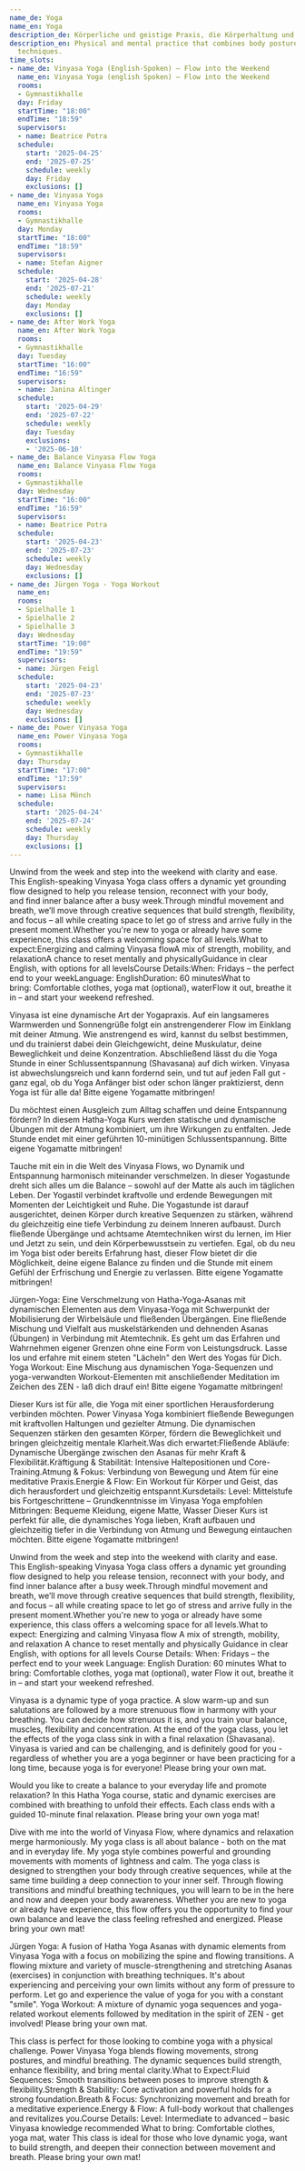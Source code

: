 ```yaml
---
name_de: Yoga
name_en: Yoga
description_de: Körperliche und geistige Praxis, die Körperhaltung und Atmung kombiniert.
description_en: Physical and mental practice that combines body postures and breathing
  techniques.
time_slots:
- name_de: Vinyasa Yoga (English-Spoken) – Flow into the Weekend
  name_en: Vinyasa Yoga (english Spoken) – Flow into the Weekend
  rooms:
  - Gymnastikhalle
  day: Friday
  startTime: "18:00"
  endTime: "18:59"
  supervisors:
  - name: Beatrice Potra
  schedule:
    start: '2025-04-25'
    end: '2025-07-25'
    schedule: weekly
    day: Friday
    exclusions: []
- name_de: Vinyasa Yoga
  name_en: Vinyasa Yoga
  rooms:
  - Gymnastikhalle
  day: Monday
  startTime: "18:00"
  endTime: "18:59"
  supervisors:
  - name: Stefan Aigner
  schedule:
    start: '2025-04-28'
    end: '2025-07-21'
    schedule: weekly
    day: Monday
    exclusions: []
- name_de: After Work Yoga
  name_en: After Work Yoga
  rooms:
  - Gymnastikhalle
  day: Tuesday
  startTime: "16:00"
  endTime: "16:59"
  supervisors:
  - name: Janina Altinger
  schedule:
    start: '2025-04-29'
    end: '2025-07-22'
    schedule: weekly
    day: Tuesday
    exclusions:
    - '2025-06-10'
- name_de: Balance Vinyasa Flow Yoga
  name_en: Balance Vinyasa Flow Yoga
  rooms:
  - Gymnastikhalle
  day: Wednesday
  startTime: "16:00"
  endTime: "16:59"
  supervisors:
  - name: Beatrice Potra
  schedule:
    start: '2025-04-23'
    end: '2025-07-23'
    schedule: weekly
    day: Wednesday
    exclusions: []
- name_de: Jürgen Yoga - Yoga Workout
  name_en:
  rooms:
  - Spielhalle 1
  - Spielhalle 2
  - Spielhalle 3
  day: Wednesday
  startTime: "19:00"
  endTime: "19:59"
  supervisors:
  - name: Jürgen Feigl
  schedule:
    start: '2025-04-23'
    end: '2025-07-23'
    schedule: weekly
    day: Wednesday
    exclusions: []
- name_de: Power Vinyasa Yoga
  name_en: Power Vinyasa Yoga
  rooms:
  - Gymnastikhalle
  day: Thursday
  startTime: "17:00"
  endTime: "17:59"
  supervisors:
  - name: Lisa Mönch
  schedule:
    start: '2025-04-24'
    end: '2025-07-24'
    schedule: weekly
    day: Thursday
    exclusions: []
---
```


<Locale value="de">
 

 Unwind from the week and step into the weekend with clarity and ease.
This&nbsp;English-speaking Vinyasa Yoga class&nbsp;offers a dynamic yet
grounding flow designed to help you&nbsp;release tension,&nbsp;reconnect with
your body, and&nbsp;find inner balance&nbsp;after a busy week.Through mindful
movement and breath, we’ll move through creative sequences that build strength,
flexibility, and focus – all while creating space to&nbsp;let go of
stress&nbsp;and arrive fully in the present moment.Whether you're new to yoga or
already have some experience, this class offers a welcoming space for all
levels.What to expect:Energizing and calming Vinyasa flowA mix of strength,
mobility, and relaxationA chance to reset mentally and physicallyGuidance in
clear English, with options for all levelsCourse Details:When:&nbsp;Fridays –
the perfect end to your weekLanguage:&nbsp;EnglishDuration:&nbsp;60 minutesWhat
to bring:&nbsp;Comfortable clothes, yoga mat (optional), waterFlow it out,
breathe it in – and start your weekend refreshed. 

 Vinyasa ist eine dynamische Art der Yogapraxis. Auf ein langsameres Warmwerden
und Sonnengrüße folgt ein anstrengenderer Flow im Einklang mit deiner Atmung.
Wie anstrengend es wird, kannst du selbst bestimmen, und du trainierst dabei
dein Gleichgewicht, deine Muskulatur, deine Beweglichkeit und deine
Konzentration. Abschließend lässt du die Yoga Stunde in einer Schlussentspannung
(Shavasana) auf dich wirken. Vinyasa ist abwechslungsreich und kann fordernd
sein, und tut auf jeden Fall gut - ganz egal, ob du Yoga Anfänger bist oder
schon länger praktizierst, denn Yoga ist für alle da!&nbsp;Bitte eigene
Yogamatte mitbringen! 

 Du möchtest einen Ausgleich zum Alltag schaffen und deine Entspannung fördern?
In diesem Hatha-Yoga Kurs werden statische und dynamische Übungen mit der Atmung
kombiniert, um ihre Wirkungen zu entfalten. Jede Stunde endet mit einer
geführten 10-minütigen Schlussentspannung. Bitte eigene Yogamatte mitbringen! 

 Tauche mit ein in die Welt des Vinyasa Flows, wo Dynamik und Entspannung
harmonisch miteinander verschmelzen. In dieser Yogastunde dreht sich alles um
die Balance – sowohl auf der Matte als auch im täglichen Leben. Der Yogastil
verbindet kraftvolle und erdende Bewegungen mit Momenten der Leichtigkeit und
Ruhe. Die Yogastunde ist darauf ausgerichtet, deinen Körper durch kreative
Sequenzen zu stärken, während du gleichzeitig eine tiefe Verbindung zu deinem
Inneren aufbaust. Durch fließende Übergänge und achtsame Atemtechniken wirst du
lernen, im Hier und Jetzt zu sein, und dein Körperbewusstsein zu vertiefen.
Egal, ob du neu im Yoga bist oder bereits Erfahrung hast, dieser Flow bietet dir
die Möglichkeit, deine eigene Balance zu finden und die Stunde mit einem Gefühl
der Erfrischung und Energie zu verlassen. Bitte eigene Yogamatte mitbringen! 

 Jürgen-Yoga: Eine Verschmelzung von Hatha-Yoga-Asanas mit dynamischen Elementen
aus dem Vinyasa-Yoga mit Schwerpunkt der Mobilisierung der Wirbelsäule und
fließenden Übergängen. Eine fließende Mischung und Vielfalt aus muskelstärkenden
und dehnenden Asanas (Übungen) in Verbindung mit Atemtechnik. Es geht um das
Erfahren und Wahrnehmen eigener Grenzen ohne eine Form von Leistungsdruck. Lasse
los und erfahre mit einem steten "Lächeln" den Wert des Yogas für Dich. Yoga
Workout: Eine Mischung aus dynamischen Yoga-Sequenzen und yoga-verwandten
Workout-Elementen mit anschließender Meditation im Zeichen des ZEN - laß dich
drauf ein!&nbsp;Bitte eigene Yogamatte mitbringen! 

 Dieser Kurs ist für alle, die Yoga mit einer sportlichen Herausforderung
verbinden möchten. Power Vinyasa Yoga kombiniert fließende Bewegungen mit
kraftvollen Haltungen und gezielter Atmung. Die dynamischen Sequenzen stärken
den gesamten Körper, fördern die Beweglichkeit und bringen gleichzeitig mentale
Klarheit.Was dich erwartet:Fließende Abläufe: Dynamische Übergänge zwischen den
Asanas für mehr Kraft &amp; Flexibilität.Kräftigung &amp; Stabilität: Intensive
Haltepositionen und Core-Training.Atmung &amp; Fokus: Verbindung von Bewegung
und Atem für eine meditative Praxis.Energie &amp; Flow: Ein Workout für Körper
und Geist, das dich herausfordert und gleichzeitig entspannt.Kursdetails: Level:
Mittelstufe bis Fortgeschrittene – Grundkenntnisse im Vinyasa Yoga empfohlen
Mitbringen: Bequeme Kleidung, eigene Matte, Wasser      Dieser Kurs ist perfekt
für alle, die dynamisches Yoga lieben, Kraft aufbauen und gleichzeitig tiefer in
die Verbindung von Atmung und Bewegung eintauchen möchten.&nbsp;Bitte eigene
Yogamatte mitbringen!

</Locale>
<Locale value="en">
 

 Unwind from the week and step into the weekend with clarity and ease. This
English-speaking Vinyasa Yoga class offers a dynamic yet grounding flow designed
to help you release tension, reconnect with your body, and find inner balance
after a busy week.Through mindful movement and breath, we’ll move through
creative sequences that build strength, flexibility, and focus – all while
creating space to let go of stress and arrive fully in the present
moment.Whether you're new to yoga or already have some experience, this class
offers a welcoming space for all levels.What to expect:  Energizing and calming
Vinyasa flow   A mix of strength, mobility, and relaxation   A chance to reset
mentally and physically   Guidance in clear English, with options for all levels
Course Details:  When: Fridays – the perfect end to your week   Language:
English   Duration: 60 minutes   What to bring: Comfortable clothes, yoga mat
(optional), water          Flow it out, breathe it in – and start your weekend
refreshed. 

 Vinyasa is a dynamic type of yoga practice. A slow warm-up and sun salutations
are followed by a more strenuous flow in harmony with your breathing. You can
decide how strenuous it is, and you train your balance, muscles, flexibility and
concentration. At the end of the yoga class, you let the effects of the yoga
class sink in with a final relaxation (Shavasana). Vinyasa is varied and can be
challenging, and is definitely good for you - regardless of whether you are a
yoga beginner or have been practicing for a long time, because yoga is for
everyone! Please bring your own mat. 

 Would you like to create a balance to your everyday life and promote relaxation?
In this Hatha Yoga course, static and dynamic exercises are combined with
breathing to unfold their effects. Each class ends with a guided 10-minute final
relaxation. Please bring your own yoga mat! 

 Dive with me into the world of Vinyasa Flow, where dynamics and relaxation merge
harmoniously. My yoga class is all about balance - both on the mat and in
everyday life. My yoga style combines powerful and grounding movements with
moments of lightness and calm. The yoga class is designed to strengthen your
body through creative sequences, while at the same time building a deep
connection to your inner self. Through flowing transitions and mindful breathing
techniques, you will learn to be in the here and now and deepen your body
awareness. Whether you are new to yoga or already have experience, this flow
offers you the opportunity to find your own balance and leave the class feeling
refreshed and energized. Please bring your own mat! 

 Jürgen Yoga: A fusion of Hatha Yoga Asanas with dynamic elements from Vinyasa
Yoga with a focus on mobilizing the spine and flowing transitions. A flowing
mixture and variety of muscle-strengthening and stretching Asanas (exercises) in
conjunction with breathing techniques. It's about experiencing and perceiving
your own limits without any form of pressure to perform. Let go and experience
the value of yoga for you with a constant "smile". Yoga Workout: A mixture of
dynamic yoga sequences and yoga-related workout elements followed by meditation
in the spirit of ZEN - get involved! Please bring your own mat. 

 This class is perfect for those looking to combine yoga with a physical
challenge. Power Vinyasa Yoga blends flowing movements, strong postures, and
mindful breathing. The dynamic sequences build strength, enhance flexibility,
and bring mental clarity.What to Expect:Fluid Sequences: Smooth transitions
between poses to improve strength &amp; flexibility.Strength &amp; Stability:
Core activation and powerful holds for a strong foundation.Breath &amp; Focus:
Synchronizing movement and breath for a meditative experience.Energy &amp; Flow:
A full-body workout that challenges and revitalizes you.Course Details: Level:
Intermediate to advanced – basic Vinyasa knowledge recommended What to bring:
Comfortable clothes, yoga mat, water      This class is ideal for those who love
dynamic yoga, want to build strength, and deepen their connection between
movement and breath. Please bring your own mat!

</Locale>
